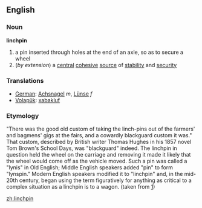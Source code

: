 ==English==
===Noun===
'''linchpin'''
# a pin inserted through holes at the end of an axle, so as to secure a wheel
#(''by extension'') a [[central]] [[cohesive]] [[source]] of [[stability]] and [[security]]

=== Translations ===
*[[German]]: [[Achsnagel]] ''m'', [[Lünse]] ''f''
*[[Volapük]]: [[xabakluf]]

=== Etymology ===
"There was the good old custom of taking the linch-pins out of the farmers' and bagmens' gigs at the fairs, and a cowardly blackguard custom it was." That custom, described by British writer Thomas Hughes in his 1857 novel Tom Brown's School Days, was "blackguard" indeed. The linchpin in question held the wheel on the carriage and removing it made it likely that the wheel would come off as the vehicle moved. Such a pin was called a "lynis" in Old English; Middle English speakers added "pin" to form "lynspin." Modern English speakers modified it to "linchpin" and, in the mid-20th century, began using the term figuratively for anything as critical to a complex situation as a linchpin is to a wagon. (taken from [http://www.merriamwebster.com])

[[zh:linchpin]]